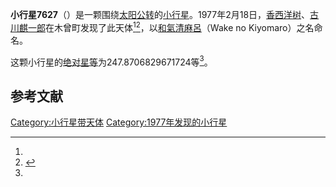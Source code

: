 {{Infobox planet
| bgcolour = #FFFFC0
| name = 7627 Wakenokiyomaro
| symbol = 
| image = 
| caption = 
| discovery = yes
| discovery_ref = 
| discoverer = [[香西洋树|香西洋树]]、[[古川麒一郎|古川麒一郎]]
| discovery_site = [[木曾町|木曾町]] 
| discovered = 1977年2月18日
| designations = yes
| mp_name = 
| named_after = 
| alt_names = 1977 DS4/ 1989 UX6
| mp_category = [[主带小行星|主带小行星]]
| orbit_ref = <ref name="a">[http://ssd.jpl.nasa.gov/sbdb.cgi?sstr=7627 7627 Wakenokiyomaro] {{Wayback|url=http://ssd.jpl.nasa.gov/sbdb.cgi?sstr=7627 |date=20201124024952 }}，小行星數據庫瀏覽器（JPL Small-Body Database Browser）－[[美国国家航空航天局|美国国家航空航天局]]喷气推进实验室</ref>
| epoch = 2456400.5 (2013年4月18日更新)
| aphelion = {{convert|3.188838920957999|AU|km|3|abbr=on|lk=out}}
| perihelion = {{convert|2.561016308336282|AU|km|3|abbr=on}}
| semimajor = {{convert|2.87492761464714|AU|km|3|abbr=on}}
| eccentricity = 0.10918929
| period = 1780.486965 [[日|日]]<br />4.87[[儒略年|儒略年]]
| avg_speed = 
| inclination = 3.715237589542003
| asc_node = 40.97953127959917
| mean_anomaly = 
| arg_peri = 247.8706829671724
| satellites = 
| physical_characteristics = yes
| dimensions = 
| mass = 
| density = 
| surface_grav = 
| escape_velocity = 
| sidereal_day = 
| axial_tilt = 
| pole_ecliptic_lat = 
| pole_ecliptic_lon = 
| albedo = 
| temperatures= 
| temp_name1 = 
| mean_temp_1 = 
| max_temp_1 = 
| temp_name2 = 
| max_temp_2 = 
| spectral_type = 
| abs_magnitude = 247.8706829671724
}}

'''小行星7627'''（{{lang-en|7627 Wakenokiyomaro}}）是一颗围绕[[太阳|太阳]][[公转|公转]]的[[小行星|小行星]]。1977年2月18日，[[香西洋树|香西洋树]]、[[古川麒一郎|古川麒一郎]]在木曾町发现了此天体<ref name="a" /><ref>{{cite news|title=小行星列表|url=http://cfa-www.harvard.edu/iau/lists/NumberedMPs.txt|accessdate=2013-07-08|newspaper=哈佛大学|archive-date=2008-05-17|archive-url=https://web.archive.org/web/20080517010638/http://cfa-www.harvard.edu/iau/lists/NumberedMPs.txt|dead-url=no}}</ref>，以[[和氣清麻呂|和氣清麻呂]]（Wake no Kiyomaro）之名命名。

这颗小行星的[[绝对星等|绝对星等]]为247.8706829671724等<ref name="a" />。

==参考文献==
{{reflist}}
{{Minor Planet Number|[[小行星7626|小行星7626]]|[[小行星7628|小行星7628]]}}

{{小天体}}

[[Category:小行星带天体|Category:小行星带天体]]
[[Category:1977年发现的小行星|Category:1977年发现的小行星]]

{{asteroid-stub}}